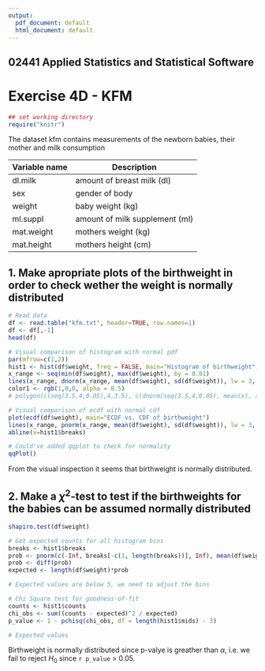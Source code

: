 ```yaml
---
output:
  pdf_document: default
  html_document: default
---
```


## 02441 Applied Statistics and Statistical Software 
# Exercise 4D - KFM


```r
## set working directory
require("knitr")
```
The dataset kfm contains measurements of the newborn babies, their mother and milk consumption

Variable name | Description
------------- | -------------
dl.milk | amount of breast milk (dl)
sex | gender of body
weight | baby weight (kg)
ml.suppl | amount of milk supplement (ml)
mat.weight | mothers weight (kg)
mat.height | mothers height (cm)

## 1. Make apropriate plots of the birthweight in order to check wether the weight is normally distributed

```r
# Read data
df <- read.table("kfm.txt", header=TRUE, row.names=1)
df <- df[,-1]
head(df)

# Visual comparison of histogram with normal pdf
par(mfrow=c(1,2))
hist1 <- hist(df$weight, freq = FALSE, main="Histogram of birthweight", xlab="Birthweight (kg)")
x_range <- seq(min(df$weight), max(df$weight), by = 0.01)
lines(x_range, dnorm(x_range, mean(df$weight), sd(df$weight)), lw = 3, col = "red")
color1 <- rgb(1,0,0, alpha = 0.5)
# polygon(c(seq(3.5,4,0.05),4,3.5), c(dnorm(seq(3.5,4,0.05), mean(x), sd(x)),0,0), col = color1, border = color1)

# Visual comparison of ecdf with normal cdf
plot(ecdf(df$weight), main="ECDF vs. CDF of birthweight")
lines(x_range, pnorm(x_range, mean(df$weight), sd(df$weight)), lw = 3, col = "red")
abline(v=hist1$breaks)

# Could've added qqplot to check for normality
qqPlot()
```

From the visual inspection it seems that birthweight is normally distributed.

## 2. Make a $\chi^2$-test to test if the birthweights for the babies can be assumed normally distributed

```r
shapiro.test(df$weight)

# Get expected counts for all histogram bins
breaks <- hist1$breaks
prob <- pnorm(c(-Inf, breaks[-c(1, length(breaks))], Inf), mean(df$weight), sd(df$weight))
prob <- diff(prob)
expected <- length(df$weight)*prob

# Expected values are below 5, we need to adjust the bins

# Chi Square test for goodness-of-fit
counts <- hist1$counts
chi_obs <- sum((counts - expected)^2 / expected)
p_value <- 1 - pchisq(chi_obs, df = length(hist1$mids) - 3) 

# Expected values

```

Birthweight is normally distributed since p-valye is greather than $\alpha$, i.e. we fail to reject $H_0$ since `r p_value` > 0.05.